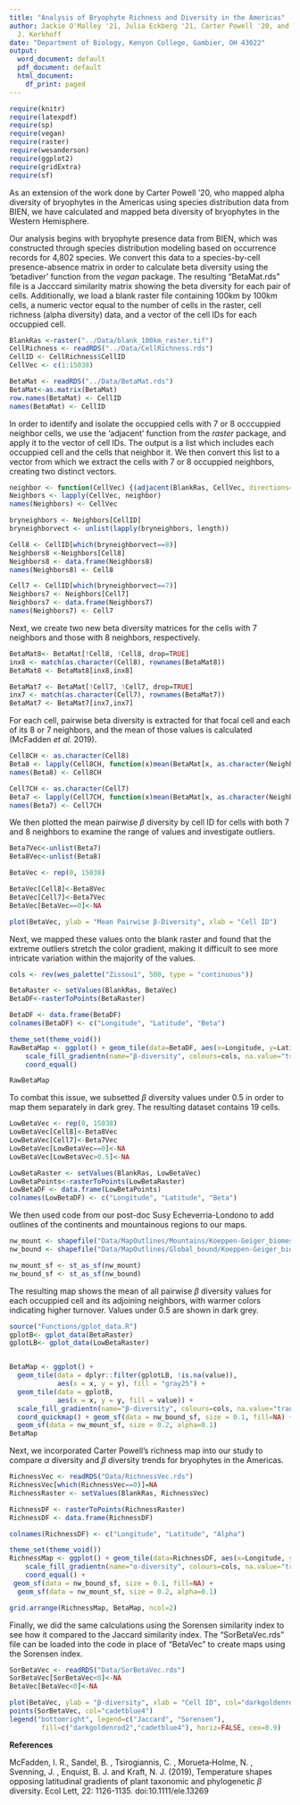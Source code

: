 ```yaml
---
title: "Analysis of Bryophyte Richness and Diversity in the Americas"
author: Jackie O'Malley '21, Julia Eckberg '21, Carter Powell '20, and Dr. Andrew
  J. Kerkhoff
date: "Department of Biology, Kenyon College, Gambier, OH 43022"
output:
  word_document: default
  pdf_document: default
  html_document:
    df_print: paged
---
```


```r
require(knitr)
require(latexpdf)
require(sp)
require(vegan)
require(raster)
require(wesanderson)
require(ggplot2)
require(gridExtra)
require(sf)
```

As an extension of the work done by Carter Powell '20, who mapped alpha diversity of bryophytes in the Americas using species distribution data from BIEN, we have calculated and mapped beta diversity of bryophytes in the Western Hemisphere.


Our analysis begins with bryophyte presence data from BIEN, which was constructed through species distribution modeling based on occurrence records for 4,802 species. We convert this data to a species-by-cell presence-absence matrix in order to calculate beta diversity using the 'betadiver' function from the *vegan* package. The resulting "BetaMat.rds" file is a Jacccard similarity matrix showing the beta diversity for each pair of cells. Additionally, we load a blank raster file containing 100km by 100km cells, a numeric vector equal to the number of cells in the raster, cell richness (alpha diversity) data, and a vector of the cell IDs for each occuppied cell. 

```r
BlankRas <-raster("../Data/blank_100km_raster.tif")
CellRichness <- readRDS("../Data/CellRichness.rds")
CellID <- CellRichness$CellID
CellVec <- c(1:15038)

BetaMat <- readRDS("../Data/BetaMat.rds")
BetaMat<-as.matrix(BetaMat)
row.names(BetaMat) <- CellID
names(BetaMat) <- CellID
```

In order to identify and isolate the occuppied cells with 7 or 8 occcuppied neighbor cells, we use the 'adjacent' function from the *raster* package, and apply it to the vector of cell IDs. The output is a list which includes each occuppied cell and the cells that neighbor it. We then convert this list to a vector from which we extract the cells with 7 or 8 occuppied neighbors, creating two distinct vectors.

```r
neighbor <- function(CellVec) {(adjacent(BlankRas, CellVec, directions=8, pairs=FALSE, target=CellID, sorted=TRUE, include=FALSE, id=FALSE))}
Neighbors <- lapply(CellVec, neighbor)
names(Neighbors) <- CellVec

bryneighbors <- Neighbors[CellID]
bryneighborvect <- unlist(lapply(bryneighbors, length))

Cell8 <- CellID[which(bryneighborvect==8)]
Neighbors8 <-Neighbors[Cell8]
Neighbors8 <- data.frame(Neighbors8)
names(Neighbors8) <- Cell8

Cell7 <- CellID[which(bryneighborvect==7)]
Neighbors7 <- Neighbors[Cell7]
Neighbors7 <- data.frame(Neighbors7)
names(Neighbors7) <- Cell7
```


Next, we create two new beta diversity matrices for the cells with 7 neighbors and those with 8 neighbors, respectively. 
```r
BetaMat8<- BetaMat[!Cell8, !Cell8, drop=TRUE]
inx8 <- match(as.character(Cell8), rownames(BetaMat8))
BetaMat8 <- BetaMat8[inx8,inx8]

BetaMat7 <- BetaMat[!Cell7, !Cell7, drop=TRUE]
inx7 <- match(as.character(Cell7), rownames(BetaMat7))
BetaMat7 <- BetaMat7[inx7,inx7]
```


For each cell, pairwise beta diversity is extracted for that focal cell and each of its 8 or 7 neighbors, and the mean of those values is calculated (McFadden *et al.* 2019). 

```r
Cell8CH <- as.character(Cell8)
Beta8 <- lapply(Cell8CH, function(x)mean(BetaMat[x, as.character(Neighbors8[,x])]))
names(Beta8) <- Cell8CH

Cell7CH <- as.character(Cell7)
Beta7 <- lapply(Cell7CH, function(x)mean(BetaMat[x, as.character(Neighbors7[,x])]))
names(Beta7) <- Cell7CH
```


We then plotted the mean pairwise $\beta$ diversity by cell ID for cells with both 7 and 8 neighbors to examine the range of values and investigate outliers.
```r
Beta7Vec<-unlist(Beta7)
Beta8Vec<-unlist(Beta8)

BetaVec <- rep(0, 15038)

BetaVec[Cell8]<-Beta8Vec
BetaVec[Cell7]<-Beta7Vec
BetaVec[BetaVec==0]<-NA

plot(BetaVec, ylab = "Mean Pairwise β-Diversity", xlab = "Cell ID")
```


Next, we mapped these values onto the blank raster and found that the extreme outliers stretch the color gradient, making it difficult to see more intricate variation within the majority of the values. 
```r
cols <- rev(wes_palette("Zissou1", 500, type = "continuous"))

BetaRaster <- setValues(BlankRas, BetaVec)
BetaDF<-rasterToPoints(BetaRaster)

BetaDF <- data.frame(BetaDF)
colnames(BetaDF) <- c("Longitude", "Latitude", "Beta")

theme_set(theme_void())
RawBetaMap <- ggplot() + geom_tile(data=BetaDF, aes(x=Longitude, y=Latitude, fill=Beta)) + 
    scale_fill_gradientn(name="β-diversity", colours=cols, na.value="transparent", limits = c(0,1)) + 
    coord_equal() 

RawBetaMap
```


To combat this issue, we subsetted $\beta$ diversity values under 0.5 in order to map them separately in dark grey. The resulting dataset contains 19 cells.
```r
LowBetaVec <- rep(0, 15038)
LowBetaVec[Cell8]<-Beta8Vec
LowBetaVec[Cell7]<-Beta7Vec
LowBetaVec[LowBetaVec==0]<-NA
LowBetaVec[LowBetaVec>0.5]<-NA

LowBetaRaster <- setValues(BlankRas, LowBetaVec)
LowBetaPoints<-rasterToPoints(LowBetaRaster)
LowBetaDF <- data.frame(LowBetaPoints)
colnames(LowBetaDF) <- c("Longitude", "Latitude", "Beta")
```


We then used code from our post-doc Susy Echeverria-Londono to add outlines of the continents and mountainous regions to our maps.
```r
nw_mount <- shapefile("Data/MapOutlines/Mountains/Koeppen-Geiger_biomes.shp")
nw_bound <- shapefile("Data/MapOutlines/Global_bound/Koeppen-Geiger_biomes.shp")

nw_mount_sf <- st_as_sf(nw_mount)
nw_bound_sf <- st_as_sf(nw_bound)
```


The resulting map shows the mean of all pairwise $\beta$ diversity values for each occuppied cell and its adjoining neighbors, with warmer colors indicating higher turnover. Values under 0.5 are shown in dark grey.
```r
source("Functions/gplot_data.R")
gplotB<- gplot_data(BetaRaster)
gplotLB<- gplot_data(LowBetaRaster)


BetaMap <- ggplot() +
  geom_tile(data = dplyr::filter(gplotLB, !is.na(value)), 
            aes(x = x, y = y), fill = "gray25") +
  geom_tile(data = gplotB, 
            aes(x = x, y = y, fill = value)) +
  scale_fill_gradientn(name="β-diversity", colours=cols, na.value="transparent", limits = c(0.5,1)) +
  coord_quickmap() + geom_sf(data = nw_bound_sf, size = 0.1, fill=NA) + 
  geom_sf(data = nw_mount_sf, size = 0.2, alpha=0.1)
BetaMap
```


Next, we incorporated Carter Powell's richness map into our study to compare $\alpha$ diversity and $\beta$ diversity trends for bryophytes in the Americas. 
```r
RichnessVec <- readRDS("Data/RichnessVec.rds")
RichnessVec[which(RichnessVec==0)]=NA
RichnessRaster <- setValues(BlankRas, RichnessVec)

RichnessDF <- rasterToPoints(RichnessRaster)
RichnessDF <- data.frame(RichnessDF)

colnames(RichnessDF) <- c("Longitude", "Latitude", "Alpha")

theme_set(theme_void())
RichnessMap <- ggplot() + geom_tile(data=RichnessDF, aes(x=Longitude, y=Latitude, fill=Alpha)) +   
    scale_fill_gradientn(name="α-diversity", colours=cols, na.value="transparent") +
    coord_equal() +
 geom_sf(data = nw_bound_sf, size = 0.1, fill=NA) + 
  geom_sf(data = nw_mount_sf, size = 0.2, alpha=0.1)

grid.arrange(RichnessMap, BetaMap, ncol=2)
```


Finally, we did the same calculations using the Sorensen similarity index to see how it compared to the Jaccard similarity index. The "SorBetaVec.rds" file can be loaded into the code in place of "BetaVec" to create maps using the Sorensen index.
```r
SorBetaVec <- readRDS("Data/SorBetaVec.rds")
SorBetaVec[SorBetaVec<0]<-NA
BetaVec[BetaVec<0]<-NA

plot(BetaVec, ylab = "β-diversity", xlab = "Cell ID", col="darkgoldenrod2")
points(SorBetaVec, col="cadetblue4")
legend("bottomright", legend=c("Jaccard", "Sorensen"),
        fill=c("darkgoldenrod2","cadetblue4"), horiz=FALSE, cex=0.9)
```


**References**

McFadden, I. R., Sandel, B. , Tsirogiannis, C. , Morueta‐Holme, N. , Svenning, J. , Enquist, B. J. and Kraft, N. J. (2019), Temperature shapes opposing latitudinal gradients of plant taxonomic and phylogenetic $\beta$ diversity. Ecol Lett, 22: 1126-1135. doi:10.1111/ele.13269
